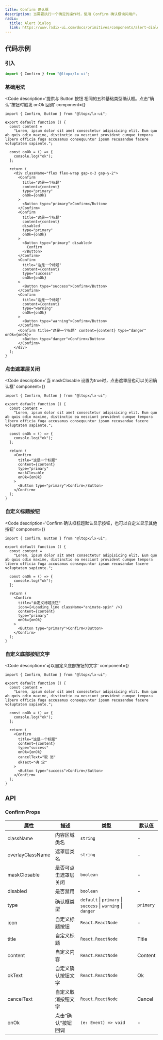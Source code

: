 ```yaml
---
title: Confirm 确认框
description: 当需要执行一个确定的操作时，使用 Confirm 确认框询问用户。
radix:
  title: Alert Dialog
  link: https://www.radix-ui.com/docs/primitives/components/alert-dialog
---
```



## 代码示例

### 引入

```js copy
import { Confirm } from "@ltopx/lx-ui";
```

### 基础用法

<Code 
  description='提供与 Button 按钮 相同的五种基础类型确认框。点击“确认”按钮时触发 onOk 回调' 
  component={<Basic />}
>
```tsx filename="Confirm.tsx" copy
import { Confirm, Button } from "@ltopx/lx-ui";

export default function () {
  const content =
    "Lorem, ipsum dolor sit amet consectetur adipisicing elit. Eum quo ab quis odio maxime, distinctio ea nesciunt provident cumque tempora libero officia fuga accusamus consequuntur ipsum recusandae facere voluptatem sapiente.";
    
  const onOk = () => {
    console.log("ok");
  };
  
  return (
    <div className="flex flex-wrap gap-x-3 gap-y-2">
      <Confirm
        title="这是一个标题"
        content={content}
        type="primary"
        onOk={onOk}
      >
        <Button type="primary">Confirm</Button>
      </Confirm>
      <Confirm
        title="这是一个标题"
        content={content}
        disabled
        type="primary"
        onOk={onOk}
      >
        <Button type="primary" disabled>
          Confirm
        </Button>
      </Confirm>
      <Confirm
        title="这是一个标题"
        content={content}
        type="success"
        onOk={onOk}
      >
        <Button type="success">Confirm</Button>
      </Confirm>
      <Confirm
        title="这是一个标题"
        content={content}
        type="warning"
        onOk={onOk}
      >
        <Button type="warning">Confirm</Button>
      </Confirm>
      <Confirm title="这是一个标题" content={content} type="danger" onOk={onOk}>
        <Button type="danger">Confirm</Button>
      </Confirm>
    </div>
  );
}
```
</Code>

### 点击遮罩层关闭

<Code 
  description='当 maskClosable 设置为true时，点击遮罩层也可以关闭确认框' 
  component={<MaskClosable />}
>
```tsx filename="Confirm.tsx" copy
import { Confirm, Button } from "@ltopx/lx-ui";

export default function () {
  const content =
    "Lorem, ipsum dolor sit amet consectetur adipisicing elit. Eum quo ab quis odio maxime, distinctio ea nesciunt provident cumque tempora libero officia fuga accusamus consequuntur ipsum recusandae facere voluptatem sapiente.";
    
  const onOk = () => {
    console.log("ok");
  };
  
  return (
    <Confirm
      title="这是一个标题"
      content={content}
      type="primary"
      maskClosable
      onOk={onOk}
    >
      <Button type="primary">Confirm</Button>
    </Confirm>
  );
}
```
</Code>

### 自定义标题按钮

<Code 
  description='Confirm 确认框标题默认显示按钮，也可以自定义显示其他按钮' 
  component={<TitleIcon />}
>
```tsx filename="Confirm.tsx" copy
import { Confirm, Button } from "@ltopx/lx-ui";

export default function () {
  const content =
    "Lorem, ipsum dolor sit amet consectetur adipisicing elit. Eum quo ab quis odio maxime, distinctio ea nesciunt provident cumque tempora libero officia fuga accusamus consequuntur ipsum recusandae facere voluptatem sapiente.";
    
  const onOk = () => {
    console.log("ok");
  };
  
  return (
    <Confirm
      title="自定义标题按钮"
      icon={<Loading_line className="animate-spin" />}
      content={content}
      type="primary"
      onOk={onOk}
    >
      <Button type="primary">Confirm</Button>
    </Confirm>
  );
}
```
</Code>

### 自定义底部按钮文字

<Code 
  description='可以自定义底部按钮的文字' 
  component={<IconText />}
>
```tsx filename="Confirm.tsx" copy
import { Confirm, Button } from "@ltopx/lx-ui";

export default function () {
  const content =
    "Lorem, ipsum dolor sit amet consectetur adipisicing elit. Eum quo ab quis odio maxime, distinctio ea nesciunt provident cumque tempora libero officia fuga accusamus consequuntur ipsum recusandae facere voluptatem sapiente.";
    
  const onOk = () => {
    console.log("ok");
  };
  
  return (
    <Confirm
      title="这是一个标题"
      content={content}
      type="success"
      onOk={onOk}
      cancelText="取 消"
      okText="确 定"
    >
      <Button type="success">Confirm</Button>
    </Confirm>
  );
}
```
</Code>

## API

### Confirm Props

| 属性             | 描述                 | 类型                                                         | 默认值    |
| ---------------- | -------------------- | ------------------------------------------------------------ | --------- |
| className        | 内容区域类名         | `string`                                                     | -         |
| overlayClassName | 遮罩层类名           | `string`                                                     | -         |
| maskClosable     | 是否可点击遮罩层关闭 | `boolean`                                                    | -         |
| disabled         | 是否禁用             | `boolean`                                                    | -         |
| type             | 确认框类型           | `default` \| `primary` \| `success` \| `warning` \| `danger` | `primary` |
| icon             | 自定义标题按钮       | `React.ReactNode`                                            | -         |
| title            | 自定义标题           | `React.ReactNode`                                            | Title     |
| content          | 自定义内容           | `React.ReactNode`                                            | Content   |
| okText           | 自定义确认按钮文字   | `React.ReactNode`                                            | Ok        |
| cancelText       | 自定义取消按钮文字   | `React.ReactNode`                                            | Cancel    |
| onOk             | 点击“确认”按钮回调   | `(e: Event) => void`                                         | -         |
